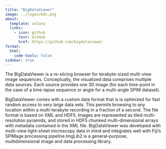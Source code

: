 ```yaml
---
title: "BigDataViewer"
image: ../logos/bdv.png
about:
  template: solana
  links:
    - icon: github
      text: GitHub
      href: https://github.com/bigdataviewer
format:
  html:
    code-tools: false
sidebar: true
---
```


 The BigDataViewer is a re-slicing browser for terabyte-sized multi-view image sequences. 
 Conceptually, the visualized data comprises multiple data sources. Each source provides one 3D image (for each time-point in  the case of a time-lapse sequence or angle for a multi-angle SPIM dataset).

 BigDataViewer comes with a custom data format that is is optimized for fast random access to very large data sets. This permits browsing to any location within a multi-terabyte recording in a fraction of a second. The file format is based on XML and HDF5. Images are represented as tiled multi-resolution pyramids, and stored in HDF5 chunked multi-dimensional arrays with metadata contained in the XML file. BigDataViewer was developed with multi-view light-sheet microscopy data in mind and integrates well with Fiji’s SPIMage processing pipeline.ImgLib2 is a general-purpose, multidimensional image and data processing library.
 
